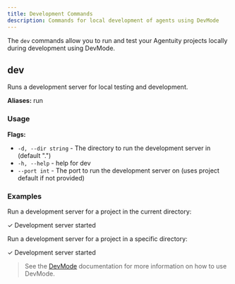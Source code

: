 ```yaml
---
title: Development Commands
description: Commands for local development of agents using DevMode
---
```


The `dev` commands allow you to run and test your Agentuity projects locally during development using DevMode.

## dev

Runs a development server for local testing and development.

**Aliases:** run

### Usage

<CLICommand command="agentuity dev" />

**Flags:**
- `-d, --dir string` - The directory to run the development server in (default ".")
- `-h, --help` - help for dev
- `--port int` - The port to run the development server on (uses project default if not provided)

### Examples

Run a development server for a project in the current directory:

<CLICommand command="agentuity dev">
✓ Development server started
</CLICommand>

Run a development server for a project in a specific directory:

<CLICommand command="agentuity dev --dir ~/projects/my-project">
✓ Development server started
</CLICommand>

> See the [DevMode](/Guides/devmode) documentation for more information on how to use DevMode.